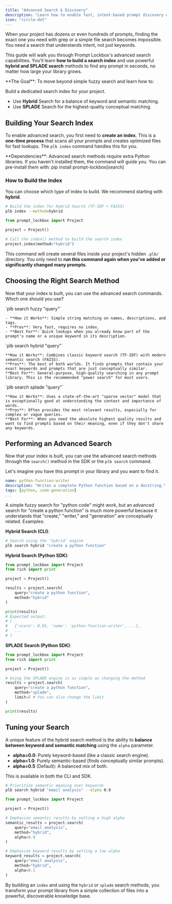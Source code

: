 ```yaml
---
title: "Advanced Search & Discovery"
description: "Learn how to enable fast, intent-based prompt discovery using advanced search and indexing."
icon: "circle-dot"
---
```


When your project has dozens or even hundreds of prompts, finding the exact one you need with grep or a simple file search becomes impossible. You need a search that understands intent, not just keywords.

This guide will walk you through Prompt Lockbox's advanced search capabilities. You'll learn **how to build a search index** and use powerful **hybrid and SPLADE search** methods to find any prompt in seconds, no matter how large your library grows.

<Info>
  **The Goal**: To move beyond simple fuzzy search and learn how to:

  Build a dedicated search index for your project.

  - Use **Hybrid** Search for a balance of keyword and semantic matching.
  - Use **SPLADE** Search for the highest-quality conceptual matching.
</Info>

## Building Your Search Index

To enable advanced search, you first need to **create an index**. This is a **one-time process** that scans all your prompts and creates optimized files for fast lookups. The `plb index` command handles this for you.

<Warning>
  **Dependencies**: Advanced search methods require extra Python libraries. If you haven't installed them, the command will guide you. You can pre-install them with:
  pip install prompt-lockbox[search]
</Warning>

### How to Build the Index

You can choose which type of index to build. We recommend starting with **hybrid**.

<CodeGroup>

```bash CLI
# Build the index for Hybrid Search (TF-IDF + FAISS)
plb index --method=hybrid
```


```python Python
from prompt_lockbox import Project

project = Project()

# Call the index() method to build the search index
project.index(method="hybrid")
```

</CodeGroup>

This command will create several files inside your project's hidden `.plb/` directory. You only need to **run this command again when you've added or significantly changed many prompts**.

## Choosing the Right Search Method

Now that your index is built, you can use the advanced search commands. Which one should you use?

<AccordionGroup>
  <Accordion title="Fuzzy Search (default)">
    `plb search fuzzy "query"`

    - **How it Works**: Simple string matching on names, descriptions, and tags.
    - **Pros**: Very fast, requires no index.
    - **Best For**: Quick lookups when you already know part of the prompt's name or a unique keyword in its description.
  </Accordion>
  <Accordion title="Hybrid (TF-IDF + Embeddings)">
    `plb search hybrid "query"`

    **How it Works**: Combines classic keyword search (TF-IDF) with modern semantic search (FAISS).
    **Pros**: The best of both worlds. It finds prompts that contain your exact keywords and prompts that are just conceptually similar.
    **Best For**: General-purpose, high-quality searching in any prompt library. This is the recommended "power search" for most users.
  </Accordion>
  <Accordion title="SPLADE Search">
    `plb search splade "query"`

    **How it Works**: Uses a state-of-the-art "sparse vector" model that is exceptionally good at understanding the context and importance of words.
    **Pros**: Often provides the most relevant results, especially for complex or vague queries.
    **Best For**: When you need the absolute highest quality results and want to find prompts based on their meaning, even if they don't share any keywords.
  </Accordion>
</AccordionGroup>

## Performing an Advanced Search

Now that your index is built, you can use the advanced search methods through the `search()` method in the SDK or the `plb search` command.

Let's imagine you have this prompt in your library and you want to find it.

<CodeGroup>

```yaml prompts/code-gen.v1.0.0.yml
name: python-function-writer
description: "Writes a complete Python function based on a docstring."
tags: [python, code-generation]
...
```

</CodeGroup>

A simple fuzzy search for "python code" might work, but an advanced search for "create a python function" is much more powerful because it understands that "create," "writer," and "generation" are conceptually related. Examples:

**Hybrid Search (CLI)**:

```bash
# Search using the 'hybrid' engine
plb search hybrid "create a python function"
```

**Hybrid Search (Python SDK)**:

```python
from prompt_lockbox import Project
from rich import print

project = Project()

results = project.search(
    query="create a python function",
    method="hybrid"
)

print(results)
# Expected output:
# [
#   {'score': 0.85, 'name': 'python-function-writer', ...},
#   ...
# ]
```

**SPLADE Search (Python SDK)**:

```python
from prompt_lockbox import Project
from rich import print

project = Project()

# Using the SPLADE engine is as simple as changing the method
results = project.search(
    query="create a python function",
    method="splade",
    limit=5 # You can also change the limit
)

print(results)
```

## Tuning your Search

A unique feature of the hybrid search method is the ability to **balance between keyword and semantic matching** using the `alpha` parameter.

- **alpha=0.0**: Purely keyword-based (like a classic search engine).
- **alpha=1.0**: Purely semantic-based (finds conceptually similar prompts).
- **alpha=0.5** (Default): A balanced mix of both.

This is available in both the CLI and SDK.

<CodeGroup>

```bash CLI
# Prioritize semantic meaning over keywords
plb search hybrid "email analysis" --alpha 0.9
```


```python Python
from prompt_lockbox import Project

project = Project()

# Emphasize semantic results by setting a high alpha
semantic_results = project.search(
    query="email analysis",
    method="hybrid",
    alpha=0.9
)

# Emphasize keyword results by setting a low alpha
keyword_results = project.search(
    query="email analysis",
    method="hybrid",
    alpha=0.1
)
```

</CodeGroup>


By building an `index` and using the `hybrid` or `splade` search methods, you transform your prompt library from a simple collection of files into a powerful, discoverable knowledge base. 
